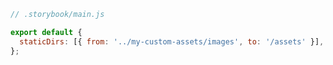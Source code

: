 ```js
// .storybook/main.js

export default {
  staticDirs: [{ from: '../my-custom-assets/images', to: '/assets' }],
};
```
